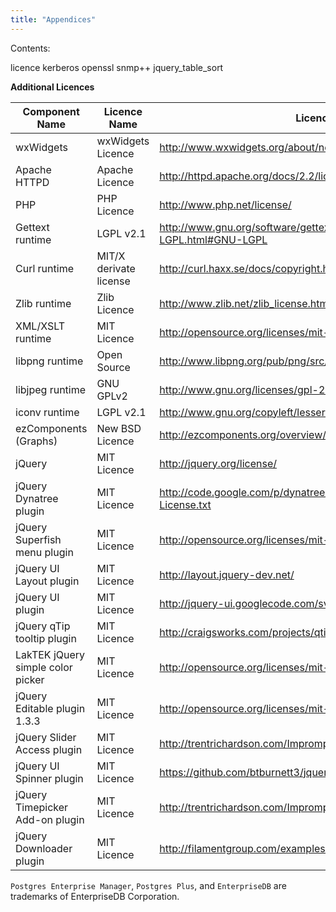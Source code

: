 ```yaml
---
title: "Appendices"
---
```


<div id="appendices" class="registered_link"></div>

Contents:

<div class="toctree">

licence kerberos openssl snmp++ jquery_table_sort

</div>

**Additional Licences**

| Component Name                    | Licence Name           | Licence Url                                                                   |
| --------------------------------- | ---------------------- | ----------------------------------------------------------------------------- |
| wxWidgets                         | wxWidgets Licence      | <http://www.wxwidgets.org/about/newlicen.htm>                                 |
| Apache HTTPD                      | Apache Licence         | <http://httpd.apache.org/docs/2.2/license.html>                               |
| PHP                               | PHP Licence            | <http://www.php.net/license/>                                                 |
| Gettext runtime                   | LGPL v2.1              | <http://www.gnu.org/software/gettext/manual/html_node/GNU-LGPL.html#GNU-LGPL> |
| Curl runtime                      | MIT/X derivate license | <http://curl.haxx.se/docs/copyright.html>                                     |
| Zlib runtime                      | Zlib Licence           | <http://www.zlib.net/zlib_license.html>                                       |
| XML/XSLT runtime                  | MIT Licence            | <http://opensource.org/licenses/mit-license.html>                             |
| libpng runtime                    | Open Source            | <http://www.libpng.org/pub/png/src/libpng-LICENSE.txt>                        |
| libjpeg runtime                   | GNU GPLv2              | <http://www.gnu.org/licenses/gpl-2.0.html>                                    |
| iconv runtime                     | LGPL v2.1              | <http://www.gnu.org/copyleft/lesser.html>                                     |
| ezComponents (Graphs)             | New BSD Licence        | <http://ezcomponents.org/overview/license>                                    |
| jQuery                            | MIT Licence            | <http://jquery.org/license/>                                                  |
| jQuery Dynatree plugin            | MIT Licence            | <http://code.google.com/p/dynatree/source/browse/trunk/src/MIT-License.txt>   |
| jQuery Superfish menu plugin      | MIT Licence            | <http://opensource.org/licenses/mit-license.php>                              |
| jQuery UI Layout plugin           | MIT Licence            | <http://layout.jquery-dev.net/>                                               |
| jQuery UI plugin                  | MIT Licence            | <http://jquery-ui.googlecode.com/svn/tags/latest/MIT-LICENSE.txt>             |
| jQuery qTip tooltip plugin        | MIT Licence            | <http://craigsworks.com/projects/qtip/download#license>                       |
| LakTEK jQuery simple color picker | MIT Licence            | <http://opensource.org/licenses/mit-license.php>                              |
| jQuery Editable plugin 1.3.3      | MIT Licence            | <http://opensource.org/licenses/mit-license.php>                              |
| jQuery Slider Access plugin       | MIT Licence            | <http://trentrichardson.com/Impromptu/MIT-LICENSE.txt>                        |
| jQuery UI Spinner plugin          | MIT Licence            | <https://github.com/btburnett3/jquery.ui.spinner/blob/master/README>          |
| jQuery Timepicker Add-on plugin   | MIT Licence            | <http://trentrichardson.com/Impromptu/MIT-LICENSE.txt>                        |
| jQuery Downloader plugin          | MIT Licence            | <http://filamentgroup.com/examples/mit-license.txt>                           |

`Postgres Enterprise Manager`, `Postgres Plus`, and `EnterpriseDB` are trademarks of EnterpriseDB Corporation.
